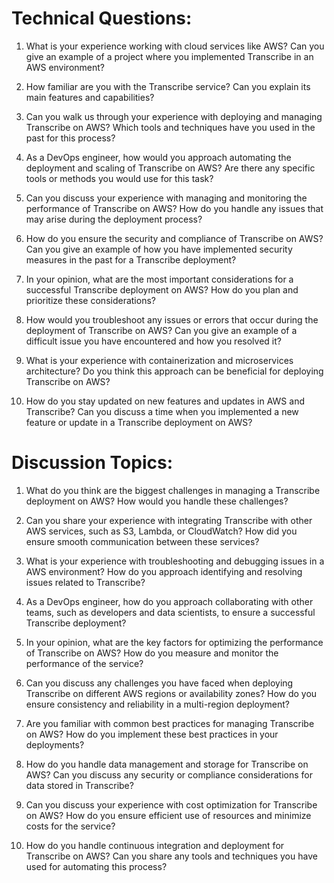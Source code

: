 

# Technical Questions:

1. What is your experience working with cloud services like AWS? Can you give an example of a project where you implemented Transcribe in an AWS environment?

2. How familiar are you with the Transcribe service? Can you explain its main features and capabilities?

3. Can you walk us through your experience with deploying and managing Transcribe on AWS? Which tools and techniques have you used in the past for this process?

4. As a DevOps engineer, how would you approach automating the deployment and scaling of Transcribe on AWS? Are there any specific tools or methods you would use for this task?

5. Can you discuss your experience with managing and monitoring the performance of Transcribe on AWS? How do you handle any issues that may arise during the deployment process?

6. How do you ensure the security and compliance of Transcribe on AWS? Can you give an example of how you have implemented security measures in the past for a Transcribe deployment?

7. In your opinion, what are the most important considerations for a successful Transcribe deployment on AWS? How do you plan and prioritize these considerations?

8. How would you troubleshoot any issues or errors that occur during the deployment of Transcribe on AWS? Can you give an example of a difficult issue you have encountered and how you resolved it?

9. What is your experience with containerization and microservices architecture? Do you think this approach can be beneficial for deploying Transcribe on AWS?

10. How do you stay updated on new features and updates in AWS and Transcribe? Can you discuss a time when you implemented a new feature or update in a Transcribe deployment on AWS?

# Discussion Topics:

1. What do you think are the biggest challenges in managing a Transcribe deployment on AWS? How would you handle these challenges?

2. Can you share your experience with integrating Transcribe with other AWS services, such as S3, Lambda, or CloudWatch? How did you ensure smooth communication between these services?

3. What is your experience with troubleshooting and debugging issues in a AWS environment? How do you approach identifying and resolving issues related to Transcribe?

4. As a DevOps engineer, how do you approach collaborating with other teams, such as developers and data scientists, to ensure a successful Transcribe deployment? 

5. In your opinion, what are the key factors for optimizing the performance of Transcribe on AWS? How do you measure and monitor the performance of the service?

6. Can you discuss any challenges you have faced when deploying Transcribe on different AWS regions or availability zones? How do you ensure consistency and reliability in a multi-region deployment?

7. Are you familiar with common best practices for managing Transcribe on AWS? How do you implement these best practices in your deployments?

8. How do you handle data management and storage for Transcribe on AWS? Can you discuss any security or compliance considerations for data stored in Transcribe?

9. Can you discuss your experience with cost optimization for Transcribe on AWS? How do you ensure efficient use of resources and minimize costs for the service?

10. How do you handle continuous integration and deployment for Transcribe on AWS? Can you share any tools and techniques you have used for automating this process?